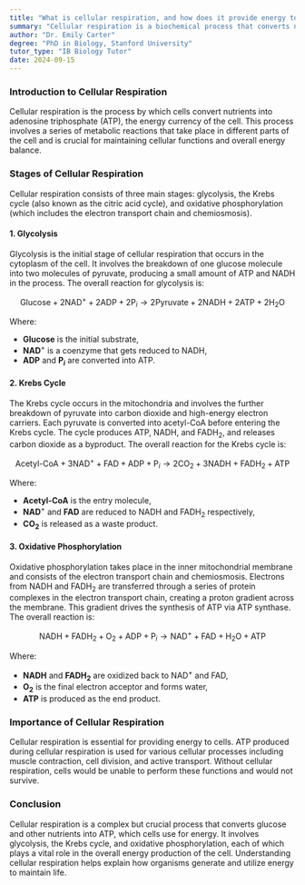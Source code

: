 ```yaml
---
title: "What is cellular respiration, and how does it provide energy to cells?"
summary: "Cellular respiration is a biochemical process that converts nutrients into energy in the form of ATP. This process involves glycolysis, the Krebs cycle, and oxidative phosphorylation, which occur in the cytoplasm and mitochondria of cells."
author: "Dr. Emily Carter"
degree: "PhD in Biology, Stanford University"
tutor_type: "IB Biology Tutor"
date: 2024-09-15
---
```


### Introduction to Cellular Respiration

Cellular respiration is the process by which cells convert nutrients into adenosine triphosphate (ATP), the energy currency of the cell. This process involves a series of metabolic reactions that take place in different parts of the cell and is crucial for maintaining cellular functions and overall energy balance.

### Stages of Cellular Respiration

Cellular respiration consists of three main stages: glycolysis, the Krebs cycle (also known as the citric acid cycle), and oxidative phosphorylation (which includes the electron transport chain and chemiosmosis).

#### 1. Glycolysis

Glycolysis is the initial stage of cellular respiration that occurs in the cytoplasm of the cell. It involves the breakdown of one glucose molecule into two molecules of pyruvate, producing a small amount of ATP and NADH in the process. The overall reaction for glycolysis is:

$$
\text{Glucose} + 2 \text{NAD}^+ + 2 \text{ADP} + 2 \text{P}_i \rightarrow 2 \text{Pyruvate} + 2 \text{NADH} + 2 \text{ATP} + 2 \text{H}_2\text{O}
$$

Where:
- **Glucose** is the initial substrate,
- **NAD**$^+$ is a coenzyme that gets reduced to NADH,
- **ADP** and **P$_i$** are converted into ATP.

#### 2. Krebs Cycle

The Krebs cycle occurs in the mitochondria and involves the further breakdown of pyruvate into carbon dioxide and high-energy electron carriers. Each pyruvate is converted into acetyl-CoA before entering the Krebs cycle. The cycle produces ATP, NADH, and FADH$_2$, and releases carbon dioxide as a byproduct. The overall reaction for the Krebs cycle is:

$$
\text{Acetyl-CoA} + 3 \text{NAD}^+ + \text{FAD} + \text{ADP} + \text{P}_i \rightarrow 2 \text{CO}_2 + 3 \text{NADH} + \text{FADH}_2 + \text{ATP}
$$

Where:
- **Acetyl-CoA** is the entry molecule,
- **NAD**$^+$ and **FAD** are reduced to NADH and FADH$_2$ respectively,
- **CO$_2$** is released as a waste product.

#### 3. Oxidative Phosphorylation

Oxidative phosphorylation takes place in the inner mitochondrial membrane and consists of the electron transport chain and chemiosmosis. Electrons from NADH and FADH$_2$ are transferred through a series of protein complexes in the electron transport chain, creating a proton gradient across the membrane. This gradient drives the synthesis of ATP via ATP synthase. The overall reaction is:

$$
\text{NADH} + \text{FADH}_2 + \text{O}_2 + \text{ADP} + \text{P}_i \rightarrow \text{NAD}^+ + \text{FAD} + \text{H}_2\text{O} + \text{ATP}
$$

Where:
- **NADH** and **FADH$_2$** are oxidized back to NAD$^+$ and FAD,
- **O$_2$** is the final electron acceptor and forms water,
- **ATP** is produced as the end product.

### Importance of Cellular Respiration

Cellular respiration is essential for providing energy to cells. ATP produced during cellular respiration is used for various cellular processes including muscle contraction, cell division, and active transport. Without cellular respiration, cells would be unable to perform these functions and would not survive.

### Conclusion

Cellular respiration is a complex but crucial process that converts glucose and other nutrients into ATP, which cells use for energy. It involves glycolysis, the Krebs cycle, and oxidative phosphorylation, each of which plays a vital role in the overall energy production of the cell. Understanding cellular respiration helps explain how organisms generate and utilize energy to maintain life.